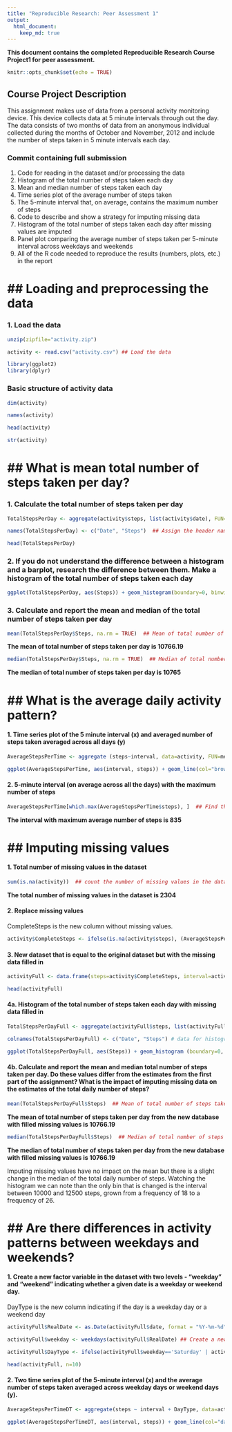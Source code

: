 ```yaml
---
title: "Reproducible Research: Peer Assessment 1"
output:
  html_document:
    keep_md: true
---
```

**This document contains the completed Reproducible Research Course Project1 for peer assessment.**

```r
knitr::opts_chunk$set(echo = TRUE)
```

## Course Project Description
This assignment makes use of data from a personal activity monitoring device. This device collects data at 5 minute intervals through out the day. The data consists of two months of data from an anonymous individual collected during the months of October and November, 2012 and include the number of steps taken in 5 minute intervals each day.

### Commit containing full submission

1. Code for reading in the dataset and/or processing the data
2. Histogram of the total number of steps taken each day
3. Mean and median number of steps taken each day
4. Time series plot of the average number of steps taken
5. The 5-minute interval that, on average, contains the maximum number of steps
6. Code to describe and show a strategy for imputing missing data
7. Histogram of the total number of steps taken each day after missing values are imputed
8. Panel plot comparing the average number of steps taken per 5-minute interval across weekdays and weekends
9. All of the R code needed to reproduce the results (numbers, plots, etc.) in the report

## Loading and preprocessing the data
=====================================

### 1. Load the data
```r

unzip(zipfile="activity.zip") 

activity <- read.csv("activity.csv") ## Load the data

library(ggplot2)
library(dplyr)

```

### Basic structure of activity data
```r

dim(activity)

names(activity)

head(activity)

str(activity)

```

## What is mean total number of steps taken per day?
====================================================

### 1. Calculate the total number of steps taken per day

```r

TotalStepsPerDay <- aggregate(activity$steps, list(activity$date), FUN=sum) ## Calculate the total number of steps per day

names(TotalStepsPerDay) <- c("Date", "Steps")  ## Assign the header name

head(TotalStepsPerDay)

```

### 2. If you do not understand the difference between a histogram and a barplot, research the difference between them.  Make a histogram of the total number of steps taken each day

```r

ggplot(TotalStepsPerDay, aes(Steps)) + geom_histogram(boundary=0, binwidth=2500, col="darkgreen", fill="lightgreen")+ggtitle("Histogram of steps per day")+xlab("Steps Per Day")+ylab("Frequency") + scale_x_continuous (breaks=seq(0,25000,2500)) + scale_y_continuous (breaks=seq(0,18,2))

```

### 3. Calculate and report the mean and median of the total number of steps taken per day

```r

mean(TotalStepsPerDay$Steps, na.rm = TRUE)  ## Mean of total number of steps taken per day

```
**The mean of total number of steps taken per day is 10766.19**

```r

median(TotalStepsPerDay$Steps, na.rm = TRUE)  ## Median of total number of steps taken per day

```
**The median of total number of steps taken per day is 10765**

## What is the average daily activity pattern?
==============================================

#### 1. Time series plot of the 5 minute interval (x) and averaged number of steps taken averaged across all days (y)

```r

AverageStepsPerTime <- aggregate (steps~interval, data=activity, FUN=mean, na.action=na.omit) ## create table with average steps per time

ggplot(AverageStepsPerTime, aes(interval, steps)) + geom_line(col="brown") + ggtitle ("Average steps per time interval") + xlab ("Time Interval") + ylab ("Average steps")  ## draw the line plot

```

#### 2. 5-minute interval (on average across all the days) with the maximum number of steps

```r

AverageStepsPerTime[which.max(AverageStepsPerTime$steps), ]  ## Find the interval column with maximum value

```

**The interval with maximum average number of steps is 835**

## Imputing missing values
==========================

#### 1. Total number of missing values in the dataset

```r

sum(is.na(activity))  ## count the number of missing values in the dataset

```

**The total number of missing values in the dataset is 2304**

#### 2. Replace missing values

CompleteSteps is the new column without missing values.

``` r

activity$CompleteSteps <- ifelse(is.na(activity$steps), (AverageStepsPerTime$steps [match(activity$interval, AverageStepsPerTime$interval)]), activity$steps)  ## values without NA are imputed in a new column

```

#### 3. New dataset that is equal to the original dataset but with the missing data filled in

```r

activityFull <- data.frame(steps=activity$CompleteSteps, interval=activity$interval, date=activity$date) ## A new activity dataset with filled missing values

head(activityFull)

```

#### 4a. Histogram of the total number of steps taken each day with missing data filled in

```r

TotalStepsPerDayFull <- aggregate(activityFull$steps, list(activityFull$date), FUN=sum) # data for histogram plot

colnames(TotalStepsPerDayFull) <- c("Date", "Steps") # data for histogram plot

ggplot(TotalStepsPerDayFull, aes(Steps)) + geom_histogram (boundary=0, binwidth=2500, col="darkblue", fill="lightblue") + ggtitle("Histogram of steps per day") + xlab("Steps per day") + ylab ("Frequency") + scale_x_continuous (breaks=seq(0,25000,2500)) + scale_y_continuous(breaks=seq(0,26,2))

```

#### 4b. Calculate and report the mean and median total number of steps taken per day. Do these values differ from the estimates from the first part of the assignment? What is the impact of imputing missing data on the estimates of the total daily number of steps?

```r

mean(TotalStepsPerDayFull$Steps)  ## Mean of total number of steps taken per day from new database with filled missing value

```

**The mean of total number of steps taken per day from the new database with filled missing values is 10766.19**

```r

median(TotalStepsPerDayFull$Steps)  ## Median of total number of steps taken per day from new database with filled missing value

```

**The median of total number of steps taken per day from the new database with filled missing values is 10766.19**

Imputing missing values have no impact on the mean but there is a slight change in the median of the total daily number of steps. Watching the histogram we can note than the only bin that is changed is the interval between 10000 and 12500 steps, grown from a frequency of 18 to a frequency of 26.


## Are there differences in activity patterns between weekdays and weekends?
============================================================================

#### 1. Create a new factor variable in the dataset with two levels - “weekday” and “weekend” indicating whether a given date is a weekday or weekend day.

DayType is the new column indicating if the day is a weekday day or a weekend day

```r

activityFull$RealDate <- as.Date(activityFull$date, format = "%Y-%m-%d") ## Create a new variable with date in correct format

activityFull$weekday <- weekdays(activityFull$RealDate) ## Create a new variable "weekday" with weekday's name

activityFull$DayType <- ifelse(activityFull$weekday=='Saturday' | activityFull$weekday=='Sunday', 'weekend','weekday') ## create a new variable "DataType" indicating weekday or weekend

head(activityFull, n=10)

```

#### 2. Two time series plot of the 5-minute interval (x) and the average number of steps taken averaged across weekday days or weekend days (y).

```r
AverageStepsPerTimeDT <- aggregate(steps ~ interval + DayType, data=activityFull, FUN=mean, na.action=na.omit)  ## create table with steps per time across weekday days or weekend days

ggplot(AverageStepsPerTimeDT, aes(interval, steps)) + geom_line(col="darkred") + ggtitle ("Average steps per time interval: weekdays vs. weekends") + xlab("Time Interval") + ylab("Average steps") + facet_grid(DayType ~ .)

```

